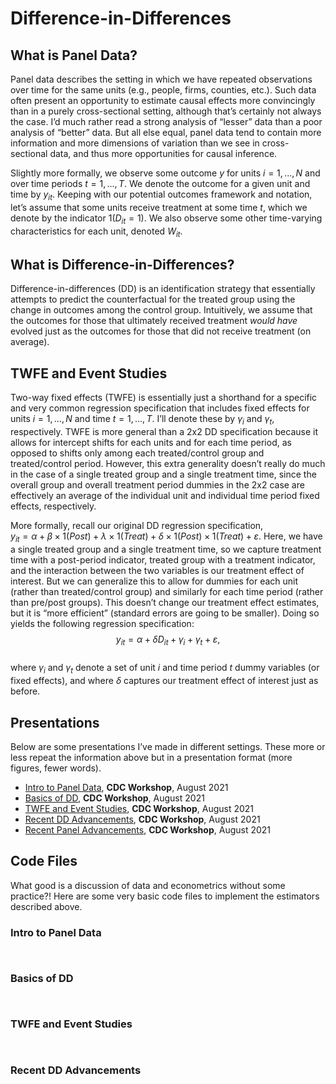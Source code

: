 # Difference-in-Differences

## What is Panel Data?

Panel data describes the setting in which we have repeated observations over time for the same units (e.g., people, firms, counties, etc.). Such data often present an opportunity to estimate causal effects more convincingly than in a purely cross-sectional setting, although that's certainly not always the case. I'd much rather read a strong analysis of "lesser" data than a poor analysis of "better" data. But all else equal, panel data tend to contain more information and more dimensions of variation than we see in cross-sectional data, and thus more opportunities for causal inference.

Slightly more formally, we observe some outcome $y$ for units $i=1,...,N$ and over time periods $t=1,...,T$. We denote the outcome for a given unit and time by $y_{it}$. Keeping with our potential outcomes framework and notation, let's assume that some units receive treatment at some time $t$, which we denote by the indicator $1(D_{it}=1)$. We also observe some other time-varying characteristics for each unit, denoted $W_{it}$. 


## What is Difference-in-Differences?

Difference-in-differences (DD) is an identification strategy that essentially attempts to predict the counterfactual for the treated group using the change in outcomes among the control group. Intuitively, we assume that the outcomes for those that ultimately received treatment *would have* evolved just as the outcomes for those that did not receive treatment (on average).

## TWFE and Event Studies

Two-way fixed effects (TWFE) is essentially just a shorthand for a specific and very common regression specification that includes fixed effects for units $i=1,...,N$ and time $t=1,...,T$. I'll denote these by $\gamma_{i}$ and $\gamma_{t}$, respectively. TWFE is more general than a 2x2 DD specification because it allows for intercept shifts for each units and for each time period, as opposed to shifts only among each treated/control group and treated/control period. However, this extra generality doesn't really do much in the case of a single treated group and a single treatment time, since the overall group and overall treatment period dummies in the 2x2 case are effectively an average of the individual unit and individual time period fixed effects, respectively.

More formally, recall our original DD regression specification,<br>
$y_{it} = \alpha + \beta \times 1(Post) + \lambda \times 1(Treat) + \delta \times 1(Post) \times 1(Treat) + \varepsilon$. Here, we have a single treated group and a single treatment time, so we capture treatment time with a post-period indicator, treated group with a treatment indicator, and the interaction between the two variables is our treatment effect of interest. But we can generalize this to allow for dummies for each unit (rather than treated/control group) and similarly for each time period (rather than pre/post groups). This doesn't change our treatment effect estimates, but it is "more efficient" (standard errors are going to be smaller). Doing so yields the following regression specification: $$y_{it} = \alpha + \delta D_{it} + \gamma_{i} + \gamma_{t} + \varepsilon,$$<br>
where $\gamma_{i}$ and $\gamma_{t}$ denote a set of unit $i$ and time period $t$ dummy variables (or fixed effects), and where $\delta$ captures our treatment effect of interest just as before.


## Presentations
Below are some presentations I've made in different settings. These more or less repeat the information above but in a presentation format (more figures, fewer words). 

- [Intro to Panel Data](https://imccart.github.io/empirical-methods-extras/difference-in-differences/slides/intro-cdc202108.html), **CDC Workshop**, August 2021
- [Basics of DD](https://imccart.github.io/empirical-methods-extras/difference-in-differences/slides/did-cdc202108.html), **CDC Workshop**, August 2021
- [TWFE and Event Studies](https://imccart.github.io/empirical-methods-extras/difference-in-differences/slides/twfe-cdc202108.html), **CDC Workshop**, August 2021
- [Recent DD Advancements](https://imccart.github.io/empirical-methods-extras/difference-in-differences/slides/newdd-cdc202108.html), **CDC Workshop**, August 2021
- [Recent Panel Advancements](https://imccart.github.io/empirical-methods-extras/difference-in-differences/slides/newpanel-cdc202108.html), **CDC Workshop**, August 2021


## Code Files
What good is a discussion of data and econometrics without some practice?! Here are some very basic code files to implement the estimators described above.

### Intro to Panel Data

```stata
```

```r
```


### Basics of DD

```stata
```

```r
```



### TWFE and Event Studies

```stata
```

```r
```



### Recent DD Advancements

```stata
```

```r
```
